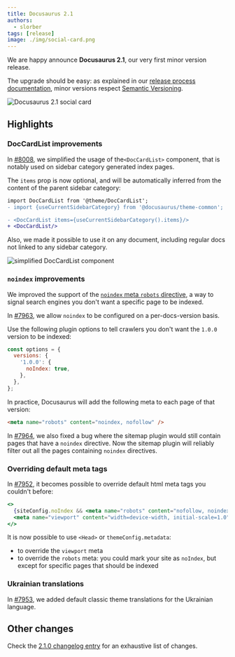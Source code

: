 ```yaml
---
title: Docusaurus 2.1
authors:
  - slorber
tags: [release]
image: ./img/social-card.png
---
```


We are happy announce **Docusaurus 2.1**, our very first minor version release.

The upgrade should be easy: as explained in our [release process documentation](/community/release-process), minor versions respect [Semantic Versioning](https://semver.org/).

![Docusaurus 2.1 social card](./img/social-card.png)

<!--truncate-->

## Highlights

### DocCardList improvements

In [#8008](https://github.com/facebook/docusaurus/pull/8008), we simplified the usage of the`<DocCardList>` component, that is notably used on sidebar category generated index pages.

The `items` prop is now optional, and will be automatically inferred from the content of the parent sidebar category:

```diff
import DocCardList from '@theme/DocCardList';
- import {useCurrentSidebarCategory} from '@docusaurus/theme-common';

- <DocCardList items={useCurrentSidebarCategory().items}/>
+ <DocCardList/>
```

Also, we made it possible to use it on any document, including regular docs not linked to any sidebar category.

![simplified DocCardList component](./img/doc-card-list.png)

### `noindex` improvements

We improved the support of the [`noindex` meta `robots` directive](https://developers.google.com/search/docs/advanced/crawling/block-indexing), a way to signal search engines you don't want a specific page to be indexed.

In [#7963](https://github.com/facebook/docusaurus/pull/7963), we allow `noindex` to be configured on a per-docs-version basis.

Use the following plugin options to tell crawlers you don't want the `1.0.0` version to be indexed:

```jsx
const options = {
  versions: {
    '1.0.0': {
      noIndex: true,
    },
  },
};
```

In practice, Docusaurus will add the following meta to each page of that version:

```html
<meta name="robots" content="noindex, nofollow" />
```

In [#7964](https://github.com/facebook/docusaurus/pull/7964), we also fixed a bug where the sitemap plugin would still contain pages that have a `noindex` directive. Now the sitemap plugin will reliably filter out all the pages containing `noindex` directives.

### Overriding default meta tags

In [#7952](https://github.com/facebook/docusaurus/pull/7952), it becomes possible to override default html meta tags you couldn't before:

```jsx
<>
  {siteConfig.noIndex && <meta name="robots" content="nofollow, noindex" />}
  <meta name="viewport" content="width=device-width, initial-scale=1.0" />
</>
```

It is now possible to use `<Head>` or `themeConfig.metadata`:

- to override the `viewport` meta
- to override the `robots` meta: you could mark your site as `noIndex`, but except for specific pages that should be indexed

### Ukrainian translations

In [#7953](https://github.com/facebook/docusaurus/pull/7953), we added default classic theme translations for the Ukrainian language.

## Other changes

Check the [2.1.0 changelog entry](/changelog/2.1.0) for an exhaustive list of changes.
